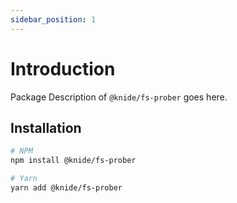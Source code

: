```yaml
---
sidebar_position: 1
---
```



# Introduction

Package Description of `@knide/fs-prober` goes here.

## Installation

```sh
# NPM
npm install @knide/fs-prober

# Yarn
yarn add @knide/fs-prober
```

